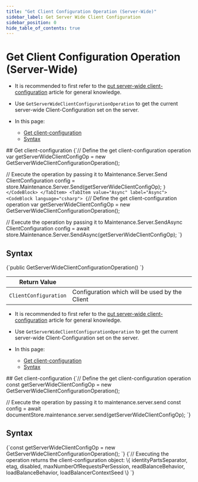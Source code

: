 ---
title: "Get Client Configuration Operation (Server-Wide)"
sidebar_label: Get Server Wide Client Configuration
sidebar_position: 0
hide_table_of_contents: true
---




# Get Client Configuration Operation (Server-Wide)
<LanguageSwitcher supportedLanguages={supportedLanguages} />
<LanguageContent language="csharp">

<Admonition type="note" title="Note">

* It is recommended to first refer to the [put server-wide client-configuration](../../../../client-api/operations/server-wide/configuration/put-serverwide-client-configuration) article for general knowledge.

* Use `GetServerWideClientConfigurationOperation` to get the current server-wide Client-Configuration set on the server.

* In this page:
    * [Get client-configuration](../../../../client-api/operations/maintenance/configuration/get-client-configuration#get-client-configuration)
    * [Syntax](../../../../client-api/operations/maintenance/configuration/get-client-configuration#syntax)

</Admonition>
## Get client-configuration

<Tabs groupId='languageSyntax'>
<TabItem value="Sync" label="Sync">
<CodeBlock language="csharp">
{`// Define the get client-configuration operation 
var getServerWideClientConfigOp = new GetServerWideClientConfigurationOperation();

// Execute the operation by passing it to Maintenance.Server.Send
ClientConfiguration config = store.Maintenance.Server.Send(getServerWideClientConfigOp);
`}
</CodeBlock>
</TabItem>
<TabItem value="Async" label="Async">
<CodeBlock language="csharp">
{`// Define the get client-configuration operation 
var getServerWideClientConfigOp = new GetServerWideClientConfigurationOperation();

// Execute the operation by passing it to Maintenance.Server.SendAsync
ClientConfiguration config = 
    await store.Maintenance.Server.SendAsync(getServerWideClientConfigOp);
`}
</CodeBlock>
</TabItem>
</Tabs>



## Syntax

<TabItem value="something" label="syntax">
<CodeBlock language="csharp">
{`public GetServerWideClientConfigurationOperation()
`}
</CodeBlock>
</TabItem>

| Return Value          |                                                |
|-----------------------|------------------------------------------------|
| `ClientConfiguration` | Configuration which will be used by the Client |




</LanguageContent>
<LanguageContent language="nodejs">

<Admonition type="note" title="Note">

* It is recommended to first refer to the [put server-wide client-configuration](../../../../client-api/operations/server-wide/configuration/put-serverwide-client-configuration) article for general knowledge.

* Use `GetServerWideClientConfigurationOperation` to get the current server-wide Client-Configuration set on the server.

* In this page:
    * [Get client-configuration](../../../../client-api/operations/maintenance/configuration/get-client-configuration#get-client-configuration)
    * [Syntax](../../../../client-api/operations/maintenance/configuration/get-client-configuration#syntax)

</Admonition>
## Get client-configuration

<TabItem value="something-something" label="get_config">
<CodeBlock language="nodejs">
{`// Define the get client-configuration operation
const getServerWideClientConfigOp = new GetServerWideClientConfigurationOperation();

// Execute the operation by passing it to maintenance.server.send
const config = await documentStore.maintenance.server.send(getServerWideClientConfigOp);
`}
</CodeBlock>
</TabItem>



## Syntax

<TabItem value="something-something" label="syntax_1">
<CodeBlock language="nodejs">
{`const getServerWideClientConfigOp = new GetServerWideClientConfigurationOperation();
`}
</CodeBlock>
</TabItem>

<TabItem value="something-something" label="syntax_2">
<CodeBlock language="nodejs">
{`// Executing the operation returns the client-configuration object: 
\{
    identityPartsSeparator,
    etag,
    disabled,
    maxNumberOfRequestsPerSession,
    readBalanceBehavior,
    loadBalanceBehavior,
    loadBalancerContextSeed
\}
`}
</CodeBlock>
</TabItem>




</LanguageContent>

<!---
- [Put client-configuration (server-wide)](../../../../client-api/operations/server-wide/configuration/put-serverwide-client-configuration)
- [Put client-configuration (for database)](../../../../client-api/operations/maintenance/configuration/put-client-configuration)
- [Get client-configuration (for database)](../../../../client-api/operations/maintenance/configuration/get-client-configuration)

-->